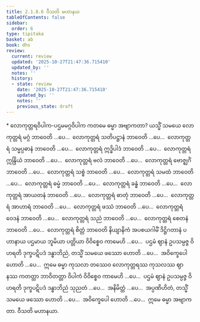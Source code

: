 ```yaml
---
title: 2.1.8.6 ဝီသတိ မဟာနယ
tableOfContents: false
sidebar:
  order: 6
type: tipitaka
basket: ab
book: dhs
review:
  current: review
  updated: '2025-10-27T21:47:36.715410'
  updated_by: ''
  notes: ''
  history:
  - state: review
    date: '2025-10-27T21:47:36.715410'
    updated_by: ''
    notes: ''
    previous_state: draft
---
```



<ReviewStatus review={frontmatter.review} showDetails={true} />

<HypothesisAnnotation frontmatter={frontmatter} />

<DynamicBreadcrumb />

<Paragraph type="center" book="dhs">
* လောကုတ္တရဝိပါက-ပဌမမဂ္ဂဝိပါက
</Paragraph>


<Division number="528" book="dhs" e="ch" v="29" p="125">

<Paragraph number="1019" book="dhs">
ကတမေ ဓမ္မာ အဗျာကတာ? ယသ္မိံ သမယေ လောကုတ္တရံ မဂ္ဂံ ဘာဝေတိ …ပေ…  လောကုတ္တရံ သတိပဋ္ဌာနံ ဘာဝေတိ …ပေ…  လောကုတ္တရံ သမ္မပ္ပဓာနံ ဘာဝေတိ …ပေ…  လောကုတ္တရံ ဣဒ္ဓိပါဒံ ဘာဝေတိ …ပေ…  လောကုတ္တရံ ဣန္ဒြိယံ ဘာဝေတိ …ပေ…  လောကုတ္တရံ ဗလံ ဘာဝေတိ …ပေ…  လောကုတ္တရံ ဗောဇ္ဈင်္ဂံ ဘာဝေတိ …ပေ…  လောကုတ္တရံ သစ္စံ ဘာဝေတိ …ပေ…  လောကုတ္တရံ သမထံ ဘာဝေတိ …ပေ…  လောကုတ္တရံ ဓမ္မံ ဘာဝေတိ …ပေ…  လောကုတ္တရံ ခန္ဓံ ဘာဝေတိ …ပေ…  လောကုတ္တရံ အာယတနံ ဘာဝေတိ …ပေ…  လောကုတ္တရံ ဓာတုံ ဘာဝေတိ …ပေ…  လောကုတ္တရံ အာဟာရံ ဘာဝေတိ …ပေ…  လောကုတ္တရံ ဖဿံ ဘာဝေတိ …ပေ…  လောကုတ္တရံ ဝေဒနံ ဘာဝေတိ …ပေ…  လောကုတ္တရံ သညံ ဘာဝေတိ …ပေ…  လောကုတ္တရံ စေတနံ ဘာဝေတိ …ပေ…  လောကုတ္တရံ စိတ္တံ ဘာဝေတိ နိယျာနိကံ အပစယဂါမိံ ဒိဋ္ဌိဂတာနံ ပဟာနာယ ပဌမာယ ဘူမိယာ ပတ္တိယာ ဝိဝိစ္စေဝ ကာမေဟိ …ပေ…  ပဌမံ ဈာနံ ဥပသမ္ပဇ္ဇ ဝိဟရတိ ဒုက္ခပဋိပဒံ ဒန္ဓာဘိညံ, တသ္မိံ သမယေ ဖဿော ဟောတိ …ပေ…  အဝိက္ခေပေါ ဟောတိ …ပေ…  ဣမေ ဓမ္မာ ကုသလာ တဿေဝ လောကုတ္တရဿ ကုသလဿ ဈာနဿ ကတတ္တာ ဘာဝိတတ္တာ ဝိပါကံ ဝိဝိစ္စေဝ ကာမေဟိ …ပေ…  ပဌမံ ဈာနံ ဥပသမ္ပဇ္ဇ ဝိဟရတိ ဒုက္ခပဋိပဒံ ဒန္ဓာဘိညံ သုညတံ …ပေ…  အနိမိတ္တံ …ပေ…  အပ္ပဏိဟိတံ, တသ္မိံ သမယေ ဖဿော ဟောတိ …ပေ…  အဝိက္ခေပေါ ဟောတိ …ပေ…  ဣမေ ဓမ္မာ အဗျာကတာ.

</Paragraph>
</Division>

<Paragraph number="1020" type="center" book="dhs">
ဝီသတိ မဟာနယာ.
</Paragraph>